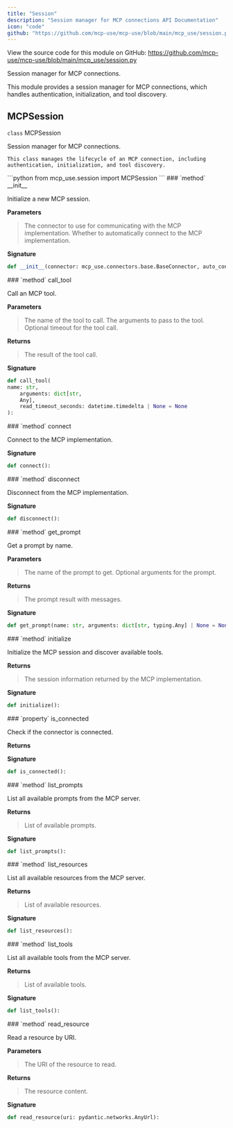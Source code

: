 ```yaml
---
title: "Session"
description: "Session manager for MCP connections API Documentation"
icon: "code"
github: "https://github.com/mcp-use/mcp-use/blob/main/mcp_use/session.py"
---
```



<Callout type="info" title="Source Code">
View the source code for this module on GitHub: <a href='https://github.com/mcp-use/mcp-use/blob/main/mcp_use/session.py' target='_blank' rel='noopener noreferrer'>https://github.com/mcp-use/mcp-use/blob/main/mcp_use/session.py</a>
</Callout>

Session manager for MCP connections.

This module provides a session manager for MCP connections,
which handles authentication, initialization, and tool discovery.

## MCPSession

<div>
<RandomGradientBackground className="rounded-lg p-4 w-full h-full rounded-full">
<div className="text-black">
<div className="text-black font-bold text-xl mb-2 mt-8"><code className="!text-black">class</code> MCPSession</div>

Session manager for MCP connections.

    This class manages the lifecycle of an MCP connection, including
    authentication, initialization, and tool discovery.

</div>
</RandomGradientBackground>
```python
from mcp_use.session import MCPSession
```

<Card type="info">
### `method` __init__

Initialize a new MCP session.


**Parameters**
><ParamField body="connector" type="mcp_use.connectors.base.BaseConnector" required="True" >   The connector to use for communicating with the MCP implementation. </ParamField>
><ParamField body="auto_connect" type="bool" default="True" >   Whether to automatically connect to the MCP implementation. </ParamField>

**Signature**
```python wrap
def __init__(connector: mcp_use.connectors.base.BaseConnector, auto_connect: bool = True):
```

</Card>
<Card type="info">
### `method` call_tool

Call an MCP tool.



**Parameters**
><ParamField body="name" type="str" required="True" >   The name of the tool to call. </ParamField>
><ParamField body="arguments" type="dict[str, Any]" required="True" >   The arguments to pass to the tool. </ParamField>
><ParamField body="read_timeout_seconds" type="datetime.timedelta | None" default="None" >   Optional timeout for the tool call. </ParamField>

**Returns**
><ResponseField name="returns" type="mcp.types.CallToolResult" >The result of the tool call.</ResponseField>

**Signature**
```python wrap
def call_tool(
name: str,
    arguments: dict[str,
    Any],
    read_timeout_seconds: datetime.timedelta | None = None
):
```

</Card>

<Card type="info">
### `method` connect

Connect to the MCP implementation.


**Signature**
```python wrap
def connect():
```

</Card>

<Card type="info">
### `method` disconnect

Disconnect from the MCP implementation.


**Signature**
```python wrap
def disconnect():
```

</Card>

<Card type="info">
### `method` get_prompt

Get a prompt by name.



**Parameters**
><ParamField body="name" type="str" required="True" >   The name of the prompt to get. </ParamField>
><ParamField body="arguments" type="dict[str, typing.Any] | None" default="None" >   Optional arguments for the prompt. </ParamField>

**Returns**
><ResponseField name="returns" type="mcp.types.GetPromptResult" >The prompt result with messages.</ResponseField>

**Signature**
```python wrap
def get_prompt(name: str, arguments: dict[str, typing.Any] | None = None):
```

</Card>

<Card type="info">
### `method` initialize

Initialize the MCP session and discover available tools.



**Returns**
><ResponseField name="returns" type="dict[str, Any]" >The session information returned by the MCP implementation.</ResponseField>

**Signature**
```python wrap
def initialize():
```

</Card>

<Card type="info">
### `property` is_connected

Check if the connector is connected.



**Returns**
><ResponseField name="returns" type="bool" />

**Signature**
```python wrap
def is_connected():
```

</Card>

<Card type="info">
### `method` list_prompts

List all available prompts from the MCP server.



**Returns**
><ResponseField name="returns" type="list[mcp.types.Prompt]" >List of available prompts.</ResponseField>

**Signature**
```python wrap
def list_prompts():
```

</Card>

<Card type="info">
### `method` list_resources

List all available resources from the MCP server.



**Returns**
><ResponseField name="returns" type="list[mcp.types.Resource]" >List of available resources.</ResponseField>

**Signature**
```python wrap
def list_resources():
```

</Card>

<Card type="info">
### `method` list_tools

List all available tools from the MCP server.



**Returns**
><ResponseField name="returns" type="list[mcp.types.Tool]" >List of available tools.</ResponseField>

**Signature**
```python wrap
def list_tools():
```

</Card>

<Card type="info">
### `method` read_resource

Read a resource by URI.



**Parameters**
><ParamField body="uri" type="pydantic.networks.AnyUrl" required="True" >   The URI of the resource to read. </ParamField>

**Returns**
><ResponseField name="returns" type="mcp.types.ReadResourceResult" >The resource content.</ResponseField>

**Signature**
```python wrap
def read_resource(uri: pydantic.networks.AnyUrl):
```

</Card>

</div>
